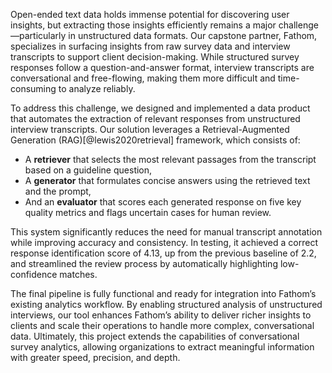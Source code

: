 Open-ended text data holds immense potential for discovering user insights, but extracting those insights efficiently remains a major challenge—particularly in unstructured data formats. Our capstone partner, Fathom, specializes in surfacing insights from raw survey data and interview transcripts to support client decision-making. While structured survey responses follow a question-and-answer format, interview transcripts are conversational and free-flowing, making them more difficult and time-consuming to analyze reliably.

To address this challenge, we designed and implemented a data product that automates the extraction of relevant responses from unstructured interview transcripts. Our solution leverages a Retrieval-Augmented Generation (RAG)[@lewis2020retrieval] framework, which consists of:

- A **retriever** that selects the most relevant passages from the transcript based on a guideline question,
- A **generator** that formulates concise answers using the retrieved text and the prompt,
- And an **evaluator** that scores each generated response on five key quality metrics and flags uncertain cases for human review.

This system significantly reduces the need for manual transcript annotation while improving accuracy and consistency. In testing, it achieved a correct response identification score of 4.13, up from the previous baseline of 2.2, and streamlined the review process by automatically highlighting low-confidence matches.

The final pipeline is fully functional and ready for integration into Fathom’s existing analytics workflow. By enabling structured analysis of unstructured interviews, our tool enhances Fathom’s ability to deliver richer insights to clients and scale their operations to handle more complex, conversational data. Ultimately, this project extends the capabilities of conversational survey analytics, allowing organizations to extract meaningful information with greater speed, precision, and depth.

